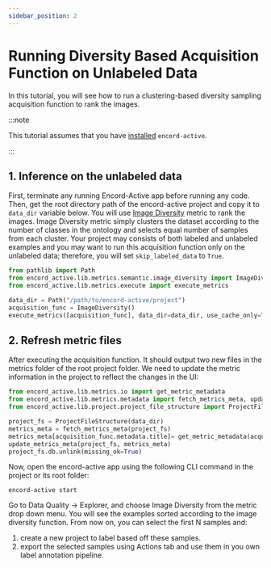 ```yaml
---
sidebar_position: 2
---
```


# Running Diversity Based Acquisition Function on Unlabeled Data

In this tutorial, you will see how to run a clustering-based diversity sampling acquisition function to rank the images.

:::note

This tutorial assumes that you have [installed](../installation) `encord-active`.

:::

## 1. Inference on the unlabeled data

First, terminate any running Encord-Active app before running any code. Then, get the root directory path of the encord-active project and copy 
it to `data_dir` variable below. You will use [Image Diversity](../metrics/data-quality-metrics#image-diversity) metric
to rank the images. Image Diversity metric simply clusters the dataset according to the number of classes in the ontology and 
selects equal number of samples from each cluster. Your project may consists of both labeled and unlabeled examples and you may want to run this acquisition 
function only on the unlabeled data; therefore, you will set `skip_labeled_data` to `True`.

```python
from pathlib import Path
from encord_active.lib.metrics.semantic.image_diversity import ImageDiversity
from encord_active.lib.metrics.execute import execute_metrics

data_dir = Path("/path/to/encord-active/project")
acquisition_func = ImageDiversity()
execute_metrics([acquisition_func], data_dir=data_dir, use_cache_only=True, skip_labeled_data=True)
```

## 2. Refresh metric files

After executing the acquisition function. It should output two new files in the metrics folder of the root project folder. 
We need to update the metric information in the project to reflect the changes in the UI:

```python
from encord_active.lib.metrics.io import get_metric_metadata
from encord_active.lib.metrics.metadata import fetch_metrics_meta, update_metrics_meta
from encord_active.lib.project.project_file_structure import ProjectFileStructure

project_fs = ProjectFileStructure(data_dir)
metrics_meta = fetch_metrics_meta(project_fs)
metrics_meta[acquisition_func.metadata.title]= get_metric_metadata(acquisition_func)
update_metrics_meta(project_fs, metrics_meta)
project_fs.db.unlink(missing_ok=True)
```

Now, open the encord-active app using the following CLI command in the project or its root folder:

```shell
encord-active start
```

Go to Data Quality -> Explorer, and choose Image Diversity from the metric drop down menu. You will see the examples sorted 
according to the image diversity function. From now on, you can select the first N samples and:

1. create a new project to label based off these samples.
2. export the selected samples using Actions tab and use them in you own label annotation pipeline.

[diversity-sampling]: ../active-learning/acquisiton-functions.md#diversity-based-acquisition-function